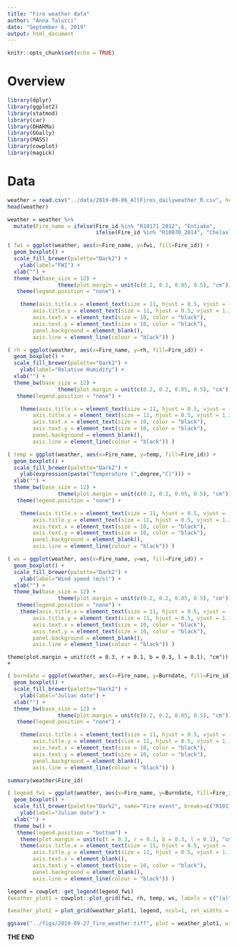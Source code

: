 ```yaml
---
title: "Fire weather data"
author: "Anna Talucci"
date: "September 6, 2019"
output: html_document
---
```


```r
knitr::opts_chunk$set(echo = TRUE)
```

# Overview


```r
library(dplyr)
library(ggplot2)
library(statmod)
library(car)
library(DHARMa)
library(GGally)
library(MASS)
library(cowplot)
library(magick)

```

# Data

```r
weather = read.csv("../data/2019-09-06_AllFires_dailyweather_R.csv", header=TRUE, sep = ",", strip.white = TRUE)
head(weather)
```

```r
weather = weather %>% 
  mutate(Fire_name = ifelse(Fire_id %in% "R10171_2012", "Entiako",
                            ifelse(Fire_id %in% "R10070_2014", "Chelaslie","Tweedsmuir")))
```


```r
( fwi = ggplot(weather, aes(x=Fire_name, y=fwi, fill=Fire_id)) +
  geom_boxplot() +
  scale_fill_brewer(palette="Dark2") +
    ylab(label="FWI") + 
  xlab("") +
  theme_bw(base_size = 12) +
                theme(plot.margin = unit(c(0.2, 0.2, 0.05, 0.5), "cm")) +
   theme(legend.position = "none") +

    theme(axis.title.x = element_text(size = 11, hjust = 0.5, vjust = -0.1),
        axis.title.y = element_text(size = 11, hjust = 0.5, vjust = 1.1),
        axis.text.x = element_text(size = 10, color = "black"),
        axis.text.y = element_text(size = 10, color = "black"),
        panel.background = element_blank(), 
        axis.line = element_line(colour = "black")) )
```

```r
( rh = ggplot(weather, aes(x=Fire_name, y=rh, fill=Fire_id)) +
  geom_boxplot() +
  scale_fill_brewer(palette="Dark2") +
    ylab(label="Relative Humidity") + 
  xlab("") +
  theme_bw(base_size = 12) +
                theme(plot.margin = unit(c(0.2, 0.2, 0.05, 0.5), "cm")) +
   theme(legend.position = "none") +

    theme(axis.title.x = element_text(size = 11, hjust = 0.5, vjust = -0.1),
        axis.title.y = element_text(size = 11, hjust = 0.5, vjust = 1.1),
        axis.text.x = element_text(size = 10, color = "black"),
        axis.text.y = element_text(size = 10, color = "black"),
        panel.background = element_blank(), 
        axis.line = element_line(colour = "black")) )
```

```r
( temp = ggplot(weather, aes(x=Fire_name, y=temp, fill=Fire_id)) +
  geom_boxplot() +
  scale_fill_brewer(palette="Dark2") +
    ylab(expression(paste("Temperature (",degree,"C)"))) + 
  xlab("") +
  theme_bw(base_size = 12) +
                theme(plot.margin = unit(c(0.2, 0.2, 0.05, 0.5), "cm")) +
   theme(legend.position = "none") +

    theme(axis.title.x = element_text(size = 11, hjust = 0.5, vjust = -0.1),
        axis.title.y = element_text(size = 11, hjust = 0.5, vjust = 1.1),
        axis.text.x = element_text(size = 10, color = "black"),
        axis.text.y = element_text(size = 10, color = "black"),
        panel.background = element_blank(), 
        axis.line = element_line(colour = "black")) )
```

```r
( ws = ggplot(weather, aes(x=Fire_name, y=ws, fill=Fire_id)) +
  geom_boxplot() +
  scale_fill_brewer(palette="Dark2") +
    ylab(label="Wind speed (m/s)") + 
  xlab("") +
  theme_bw(base_size = 12) +
                theme(plot.margin = unit(c(0.2, 0.2, 0.05, 0.5), "cm")) +
   theme(legend.position = "none") +
    theme(axis.title.x = element_text(size = 11, hjust = 0.5, vjust = -0.1),
        axis.title.y = element_text(size = 11, hjust = 0.5, vjust = 1.1),
        axis.text.x = element_text(size = 10, color = "black"),
        axis.text.y = element_text(size = 10, color = "black"),
        panel.background = element_blank(), 
        axis.line = element_line(colour = "black")) )
```

    theme(plot.margin = unit(c(t = 0.3, r = 0.1, b = 0.3, l = 0.1), "cm")) +
```r
( burndate = ggplot(weather, aes(x=Fire_name, y=Burndate, fill=Fire_id)) +
  geom_boxplot() +
  scale_fill_brewer(palette="Dark2") +
    ylab(label="Julian date") + 
  xlab("") +
  theme_bw(base_size = 12) +
                theme(plot.margin = unit(c(0.2, 0.2, 0.05, 0.5), "cm")) +
   theme(legend.position = "none") +

    theme(axis.title.x = element_text(size = 11, hjust = 0.5, vjust = -0.1),
        axis.title.y = element_text(size = 11, hjust = 0.5, vjust = 1.1),
        axis.text.x = element_text(size = 10, color = "black"),
        axis.text.y = element_text(size = 10, color = "black"),
        panel.background = element_blank(), 
        axis.line = element_line(colour = "black")) )
``` 

```r
summary(weather$Fire_id)

```



```r
( legend_fwi = ggplot(weather, aes(x=Fire_name, y=Burndate, fill=Fire_id)) +
  geom_boxplot() +
  scale_fill_brewer(palette="Dark2", name="Fire event", breaks=c("R10171_2012", "R10252_2013", "R10070_2014")) +
    ylab(label="Julian date") + 
  xlab("") +
  theme_bw() +
   theme(legend.position = "bottom") +
    theme(plot.margin = unit(c(t = 0.3, r = 0.1, b = 0.3, l = 0.1), "cm")) +
    theme(axis.title.x = element_text(size = 11, hjust = 0.5, vjust = -0.1),
        axis.title.y = element_text(size = 11, hjust = 0.5, vjust = 1.1),
        axis.text.x = element_blank(),
        axis.text.y = element_text(size = 10, color = "black"),
        panel.background = element_blank(), 
        axis.line = element_line(colour = "black")) )
```

```r
legend = cowplot::get_legend(legend_fwi)
(weather_plot1 = cowplot::plot_grid(fwi, rh, temp, ws, labels = c("(a)", "(b)", "(c)", "(d)"), label_fontface = 'plain', label_size = 12, align = "hv", ncol= 2)  )

(weather_plot2 = plot_grid(weather_plot1, legend, ncol=1, rel_widths = c(1, .1), rel_heights = c(1, .05)))
```

```r
ggsave("../figs/2019-09-27_fire_weather.tiff", plot = weather_plot1, width = 6, height = 4.5, units = c("in"), dpi=600 )
```
**THE END**
